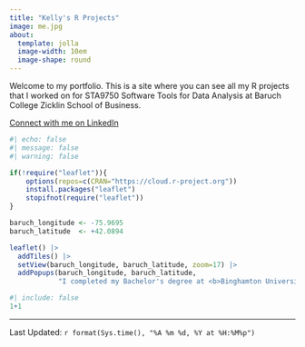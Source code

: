 ```yaml
---
title: "Kelly's R Projects"
image: me.jpg
about:
  template: jolla
  image-width: 10em
  image-shape: round
---
```


Welcome to my portfolio. This is a site where you can see all my R projects that I worked on for STA9750 Software Tools for Data Analysis at Baruch College Zicklin School of Business.

[Connect with me on LinkedIn](https://www.linkedin.com/in/kelly-l-4b41b61b9/)

```r
#| echo: false
#| message: false
#| warning: false

if(!require("leaflet")){
    options(repos=c(CRAN="https://cloud.r-project.org"))
    install.packages("leaflet")
    stopifnot(require("leaflet"))
}

baruch_longitude <- -75.9695
baruch_latitude  <- +42.0894

leaflet() |>
  addTiles() |>
  setView(baruch_longitude, baruch_latitude, zoom=17) |>
  addPopups(baruch_longitude, baruch_latitude, 
            "I completed my Bachelor's degree at <b>Binghamton University</b>!")
```

```r
#| include: false
1+1
```

------------------------------------------------------------------------

Last Updated: `r format(Sys.time(), "%A %m %d, %Y at %H:%M%p")`
